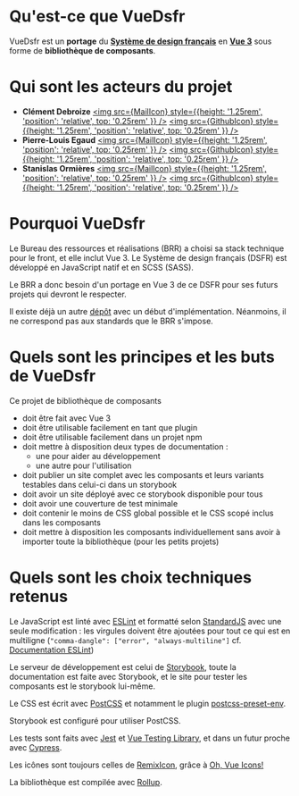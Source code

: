 

<Meta title="Docs/Introduction" />

# Qu'est-ce que VueDsfr

VueDsfr est un **portage** du [**Système de design français**](https://www.systeme-de-design.gouv.fr/)
en [**Vue 3**](https://v3.vuejs.org/) sous forme de **bibliothèque de composants**.

# Qui sont les acteurs du projet

- **Clément Debroize** [<img src={MailIcon} style={{height: '1.25rem', 'position': 'relative', top: '0.25rem' }} />](mailto:clement.debroize@interieur.gouv.fr) [<img src={GithubIcon} style={{height: '1.25rem', 'position': 'relative', top: '0.25rem' }} />](https://github.com/DaBadBunny)
- **Pierre-Louis Egaud** [<img src={MailIcon} style={{height: '1.25rem', 'position': 'relative', top: '0.25rem' }} />](mailto:pierre-louis.egaud@interieur.gouv.fr) [<img src={GithubIcon} style={{height: '1.25rem', 'position': 'relative', top: '0.25rem' }} />](https://github.com/plegaud)
- **Stanislas Ormières** [<img src={MailIcon} style={{height: '1.25rem', 'position': 'relative', top: '0.25rem' }} />](mailto:stan@stormier.ninja) [<img src={GithubIcon} style={{height: '1.25rem', 'position': 'relative', top: '0.25rem' }} />](https://github.com/laruiss)

# Pourquoi VueDsfr

Le Bureau des ressources et réalisations (BRR) a choisi sa stack technique pour le front, et elle inclut
Vue 3. Le Système de design français (DSFR) est développé en JavaScript natif et en SCSS (SASS).

Le BRR a donc besoin d'un portage en Vue 3 de ce DSFR pour ses futurs projets qui devront le respecter.

Il existe déjà un autre [dépôt](https://github.com/ac-lyon-dev/vue-gouv-fr) avec un début d'implémentation.
Néanmoins, il ne correspond pas aux standards que le BRR s'impose.

# Quels sont les principes et les buts de VueDsfr

Ce projet de bibliothèque de composants

- doit être fait avec Vue 3
- doit être utilisable facilement en tant que plugin
- doit être utilisable facilement dans un projet npm
- doit mettre à disposition deux types de documentation :
  - une pour aider au développement
  - une autre pour l'utilisation
- doit publier un site complet avec les composants et leurs variants testables dans celui-ci dans un storybook
- doit avoir un site déployé avec ce storybook disponible pour tous
- doit avoir une couverture de test minimale
- doit contenir le moins de CSS global possible et le CSS scopé inclus dans les composants
- doit mettre à disposition les composants individuellement sans avoir à importer toute la bibliothèque
  (pour les petits projets)

# Quels sont les choix techniques retenus

Le JavaScript est linté avec [ESLint](https://eslint.org/) et formatté selon [StandardJS](https://standardjs.org)
avec une seule modification : les virgules
doivent être ajoutées pour tout ce qui est en multiligne (`"comma-dangle": ["error", "always-multiline"]`
cf. [Documentation ESLint]((https://eslint.org/docs/rules/comma-dangle#options)))

Le serveur de développement est celui de [Storybook](https://storybook.js.org/), toute la documentation est faite avec
Storybook, et le site pour tester les composants est le storybook lui-même.

Le CSS est écrit avec [PostCSS](https://postcss.org/) et notamment
le plugin [postcss-preset-env](https://preset-env.cssdb.org/).

Storybook est configuré pour utiliser PostCSS.

Les tests sont faits avec [Jest](https://jestjs.io) et [Vue Testing Library](https://testing-library.com/docs/vue-testing-library/intro/),
et dans un futur proche avec [Cypress](https://www.cypress.io/).

Les icônes sont toujours celles de [RemixIcon](https://remixicon.com/), grâce à [Oh, Vue Icons!](https://github.com/Renovamen/oh-vue-icons/)

La bibliothèque est compilée avec [Rollup](https://rollupjs.org/).
